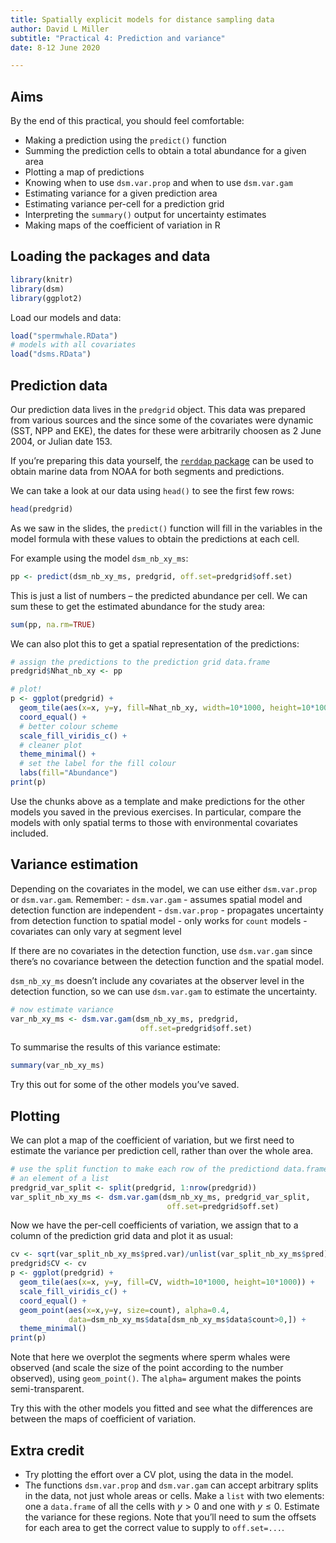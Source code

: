 ```yaml
---
title: Spatially explicit models for distance sampling data
author: David L Miller
subtitle: "Practical 4: Prediction and variance"
date: 8-12 June 2020

---
```


## Aims

By the end of this practical, you should feel comfortable:

- Making a prediction using the `predict()` function
- Summing the prediction cells to obtain a total abundance for a given area
- Plotting a map of predictions
- Knowing when to use `dsm.var.prop` and when to use `dsm.var.gam`
- Estimating variance for a given prediction area
- Estimating variance per-cell for a prediction grid
- Interpreting the `summary()` output for uncertainty estimates
- Making maps of the coefficient of variation in R


## Loading the packages and data

```r
library(knitr)
library(dsm)
library(ggplot2)
```

Load our models and data:

```r
load("spermwhale.RData")
# models with all covariates
load("dsms.RData")
```

## Prediction data

Our prediction data lives in the `predgrid` object. This data was prepared from various sources and the since some of the covariates were dynamic (SST, NPP and EKE), the dates for these were arbitrarily choosen as 2 June 2004, or Julian date 153.

If you're preparing this data yourself, the [`rerddap` package](https://cran.r-project.org/web/packages/rerddap/) can be used to obtain marine data from NOAA for both segments and predictions.

We can take a look at our data using `head()` to see the first few rows:

```r
head(predgrid)
```

As we saw in the slides, the `predict()` function will fill in the variables in the model formula with these values to obtain the predictions at each cell.

For example using the model `dsm_nb_xy_ms`:

```r
pp <- predict(dsm_nb_xy_ms, predgrid, off.set=predgrid$off.set)
```

This is just a list of numbers -- the predicted abundance per cell. We can sum these to get the estimated abundance for the study area:

```r
sum(pp, na.rm=TRUE)
```

We can also plot this to get a spatial representation of the predictions:
```r
# assign the predictions to the prediction grid data.frame
predgrid$Nhat_nb_xy <- pp

# plot!
p <- ggplot(predgrid) +
  geom_tile(aes(x=x, y=y, fill=Nhat_nb_xy, width=10*1000, height=10*1000)) +
  coord_equal() + 
  # better colour scheme  
  scale_fill_viridis_c() +
  # cleaner plot
  theme_minimal() +
  # set the label for the fill colour
  labs(fill="Abundance")
print(p)
```

Use the chunks above as a template and make predictions for the other models you saved in the previous exercises. In particular, compare the models with only spatial terms to those with environmental covariates included.

## Variance estimation

Depending on the covariates in the model, we can use either `dsm.var.prop` or `dsm.var.gam`. Remember:
- `dsm.var.gam`
  - assumes spatial model and detection function are independent
- `dsm.var.prop`
  - propagates uncertainty from detection function to spatial model
  - only works for `count` models
  - covariates can only vary at segment level

If there are no covariates in the detection function, use `dsm.var.gam` since there's no covariance between the detection function and the spatial model.
  
`dsm_nb_xy_ms` doesn't include any covariates at the observer level in the detection function, so we can use `dsm.var.gam` to estimate the uncertainty.

```r
# now estimate variance
var_nb_xy_ms <- dsm.var.gam(dsm_nb_xy_ms, predgrid, 
                             off.set=predgrid$off.set)
```
To summarise the results of this variance estimate:
```r
summary(var_nb_xy_ms)
```

Try this out for some of the other models you've saved.

## Plotting

We can plot a map of the coefficient of variation, but we first need to estimate the variance per prediction cell, rather than over the whole area. 

```r
# use the split function to make each row of the predictiond data.frame into
# an element of a list
predgrid_var_split <- split(predgrid, 1:nrow(predgrid))
var_split_nb_xy_ms <- dsm.var.gam(dsm_nb_xy_ms, predgrid_var_split, 
                                   off.set=predgrid$off.set)
```
Now we have the per-cell coefficients of variation, we assign that to a column of the prediction grid data and plot it as usual:

```r
cv <- sqrt(var_split_nb_xy_ms$pred.var)/unlist(var_split_nb_xy_ms$pred)
predgrid$CV <- cv
p <- ggplot(predgrid) +
  geom_tile(aes(x=x, y=y, fill=CV, width=10*1000, height=10*1000)) +
  scale_fill_viridis_c() +
  coord_equal() +
  geom_point(aes(x=x,y=y, size=count), alpha=0.4,
             data=dsm_nb_xy_ms$data[dsm_nb_xy_ms$data$count>0,]) +
  theme_minimal()
print(p)
```

Note that here we overplot the segments where sperm whales were observed (and scale the size of the point according to the number observed), using `geom_point()`. The `alpha=` argument makes the points semi-transparent.

Try this with the other models you fitted and see what the differences are between the maps of coefficient of variation.


## Extra credit

- Try plotting the effort over a CV plot, using the data in the model.
- The functions `dsm.var.prop` and `dsm.var.gam` can accept arbitrary splits in the data, not just whole areas or cells. Make a `list` with two elements: one a `data.frame` of all the cells with $y>0$ and one with $y\leq 0$. Estimate the variance for these regions. Note that you'll need to sum the offsets for each area to get the correct value to supply to `off.set=...`.

